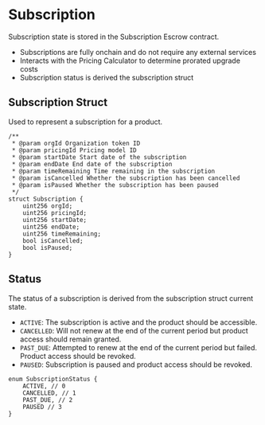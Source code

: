 # Subscription

Subscription state is stored in the Subscription Escrow contract.

- Subscriptions are fully onchain and do not require any external services
- Interacts with the Pricing Calculator to determine prorated upgrade costs
- Subscription status is derived the subscription struct

## Subscription Struct

Used to represent a subscription for a product.

```solidity
/**
 * @param orgId Organization token ID
 * @param pricingId Pricing model ID
 * @param startDate Start date of the subscription
 * @param endDate End date of the subscription
 * @param timeRemaining Time remaining in the subscription
 * @param isCancelled Whether the subscription has been cancelled
 * @param isPaused Whether the subscription has been paused
 */
struct Subscription {
    uint256 orgId;
    uint256 pricingId;
    uint256 startDate;
    uint256 endDate;
    uint256 timeRemaining;
    bool isCancelled;
    bool isPaused;
}
```

## Status

The status of a subscription is derived from the subscription struct current state.

- `ACTIVE`: The subscription is active and the product should be accessible.
- `CANCELLED`: Will not renew at the end of the current period but product access should remain granted.
- `PAST_DUE`: Attempted to renew at the end of the current period but failed. Product access should be revoked.
- `PAUSED`: Subscription is paused and product access should be revoked.

```solidity
enum SubscriptionStatus {
    ACTIVE, // 0
    CANCELLED, // 1
    PAST_DUE, // 2
    PAUSED // 3
}
```
